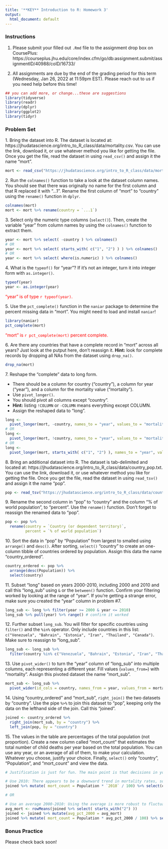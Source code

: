 ```yaml
---
title: '**KEY** Introduction to R: Homework 3'
output:
  html_document: default
---
```


### **Instructions**

1. Please submit your filled out `.Rmd` file to the assignment drop box on CoursePlus: https://courseplus.jhu.edu/core/index.cfm/go/db:assignment.submit/assignmentID/40988/coID/16733/ 

2. All assignments are due by the end of the grading period for this term (Wednesday, Jan 26, 2022 at 11:59pm EST). Please reach out to us if you need help before this time!

```r
## you can add more, or change...these are suggestions
library(tidyverse)
library(readr)
library(dplyr)
library(ggplot2)
library(tidyr)
```

### **Problem Set**

1\. Bring the dataset into R. The dataset is located at: https://jhudatascience.org/intro_to_R_class/data/mortality.csv. You can use the link, download it, or use whatever method you like for getting the file. Once you get the file, read the dataset in using `read_csv()` and assign it the name "mort".

```r
mort <- read_csv("https://jhudatascience.org/intro_to_R_class/data/mortality.csv")
```

2\. Run the `colnames()` function to take a look at the dataset column names. You should see that there was originally no name for the first column and that R replaced it with "...1". Rename the first column of "mort" to "country" using the `rename()` function in `dplyr`.  

```r
colnames(mort)
mort <- mort %>% rename(country = `...1`)
```

3\. Select only the numeric type columns (`select()`). Then, create the variable "year" from column names by using the `colnames()` function to extract them. 

```r
year <- mort %>% select( -country ) %>% colnames()
# OR 
year <- mort %>% select( starts_with( c("1", "2") ) ) %>% colnames()
# OR 
year <- mort %>% select( where(is.numeric) ) %>% colnames()
```

4\. What is the `typeof()` for "year"? If it's not an integer, turn it into integer form with `as.integer()`.

```r
typeof(year)
year <- as.integer(year)
```

<span style="color:red"> "year" is of type `r typeof(year)`. </span>

5\. Use the `pct_complete()` function in the `naniar` package to determine the percent missing data in "mort". You might need to load and install `naniar`!

```r
library(naniar)
pct_complete(mort)
```

<span style="color:red"> "mort" is `r pct_complete(mort)` percent complete. </span>

6\. Are there any countries that have a complete record in "mort" across all years? Just look at the putput here, don't reassign it. **Hint:** look for complete records by dropping all NAs from the dataset using `drop_na()`.

```r
drop_na(mort)
```

7\. Reshape the "complete" data to long form. 

- There should be a column for country ("country"), a column for year ("year"), and a column for the mortality value ("mortality"). 
- Use `pivot_longer()`. 
- You should pivot all columns except "country". 
- **Hint:** listing `!COLUMN` or `-COLUMN` means everything except COLUMN. 
- Assign the reshaped data to "long".

```r
long <- 
  pivot_longer(mort, -country, names_to = "year", values_to = "mortality")
# OR
long <- 
  pivot_longer(mort, !country, names_to = "year", values_to = "mortality")
# OR
long <- 
  pivot_longer(mort, starts_with( c("1", "2") ), names_to = "year", values_to = "mortality")
```

8\. Bring an additional dataset into R. The dataset is tab-delimited and located at: https://jhudatascience.org/intro_to_R_class/data/country_pop.txt. You can use the link, download it, or use whatever method you like for getting the file. Once you get the file, read the dataset in using `read_tsv()` and assign it the name "pop".

```r
pop <- read_tsv("https://jhudatascience.org/intro_to_R_class/data/country_pop.txt")
```

9\. Rename the second column in "pop" to "country" and the column "% of world population", to "percent". Use the `rename()` function. Don't forget to reassign the renamed data to "pop".

```r
pop <- pop %>% 
  rename(country = `Country (or dependent territory)`,
         percent = `% of world population`)
```

10\. Sort the data in "pop" by "Population" from largest to smalled using `arrange()` and `desc()`. After sorting, `select()` "country" to create an one-column tibble of countries ordered by population. Assign this data the name "country_ordered".

```r
country_ordered <- pop %>% 
  arrange(desc(Population)) %>% 
  select(country)
```

11\. Subset "long"  based on years 2000-2010, including 2000 and 2010 and call this "long_sub" using `&` or the `between()` function. Confirm your filtering worked by looking at the range of "year". If you're getting a strange error, make sure you created the "year" column in problem #7.

```r
long_sub <- long %>% filter(year >= 2000 & year <= 2010)
long_sub %>% pull(year) %>% range() # confirm it worked 
```

12\. Further subset `long_sub`. You will filter for specific countries using `filter()` and the `%in%` operator. Only include countries in this list: `c("Venezuela", "Bahrain", "Estonia", "Iran", "Thailand", "Canada")`. Make sure to reassign to "long_sub".

```r
long_sub <- long_sub %>% 
  filter(country %in% c("Venezuela", "Bahrain", "Estonia", "Iran", "Thailand", "Canada"))
```

13\. Use `pivot_wider()` to turn the "year" column of "long_sub" into multiple columns, each representing a different year. Fill values (`values_from=`) with "mortality". Assign this pivoted dataset the name "mort_sub".

```r
mort_sub <- long_sub %>% 
  pivot_wider(id_cols = country, names_from = year, values_from = mortality)
```

14\. Using "country_ordered" and "mort_sub", `right_join()` the two datasets by "country". Use the pipe `%>%` to join this dataset to "pop", keeping only the data on the lefthand side of the join. Call this "joined".

```r
joined <- country_ordered %>% 
  right_join(mort_sub, by = "country") %>% 
  left_join(pop, by = "country")
```

15\. The values in the table are percentages of the total population (not proportion). Create a new column called "mort_count" that estimates the total number of child deaths per year based on the total population. You can use any year, or an average of all of them, to make your calculation. Whatever you choose, justify your choice. Finally, `select()` only "country", "Population", and "mort_count" and view the data.

```r
# Justification is just for fun. The main point is that decisions in your analysis should depend on your reasoning not how many lines of code it takes :)

# Use 2010: There appears to be a downward trend in mortality rates, so using 2010 could be the most accurate for future years.
joined %>% mutate( mort_count = Population * `2010` / 100) %>% select(country, Population, mort_count)

# OR

# Use an average 2000-2010: Using the average is more robust to fluctuations and uncertainty in the coming years.
avg_mort <- rowMeans(joined %>% select( starts_with("2") ))
joined <- joined %>% mutate(avg_pct_2000 = avg_mort)
joined %>% mutate( mort_count = Population * avg_pct_2000 / 100) %>% select(country, Population, mort_count)

```

### **Bonus Practice**

Please check back soon!
